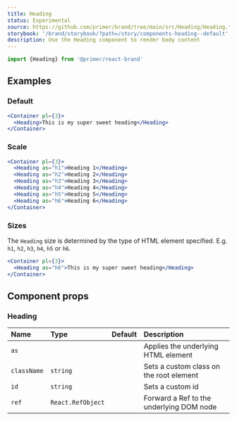 ```yaml
---
title: Heading
status: Experimental
source: https://github.com/primer/brand/tree/main/src/Heading/Heading.tsx
storybook: '/brand/storybook/?path=/story/components-heading--default'
description: Use the Heading component to render body content
---
```



```js
import {Heading} from '@primer/react-brand'
```

## Examples

### Default

```jsx live
<Container pl={3}>
  <Heading>This is my super sweet heading</Heading>
</Container>
```

### Scale

```jsx live
<Container pl={3}>
  <Heading as="h1">Heading 1</Heading>
  <Heading as="h2">Heading 2</Heading>
  <Heading as="h3">Heading 3</Heading>
  <Heading as="h4">Heading 4</Heading>
  <Heading as="h5">Heading 5</Heading>
  <Heading as="h6">Heading 6</Heading>
</Container>
```

### Sizes

The `Heading` size is determined by the type of HTML element specified. E.g. `h1`, `h2`, `h3`, `h4`, `h5` or `h6`.

```jsx live
<Container pl={3}>
  <Heading as="h6">This is my super sweet heading</Heading>
</Container>
```

## Component props

### Heading

| Name        | Type                                                   |                     Default                      | Description                              |
| :---------- | :----------------------------------------------------- | :----------------------------------------------: | :--------------------------------------- |
| `as`        | <PropTableValues values={HeadingTags} addLineBreaks /> | <PropTableValues values={[defaultHeadingTag]} /> | Applies the underlying HTML element      |
| `className` | `string`                                               |                                                  | Sets a custom class on the root element  |
| `id`        | `string`                                               |                                                  | Sets a custom id                         |
| `ref`       | `React.RefObject`                                      |                                                  | Forward a Ref to the underlying DOM node |
